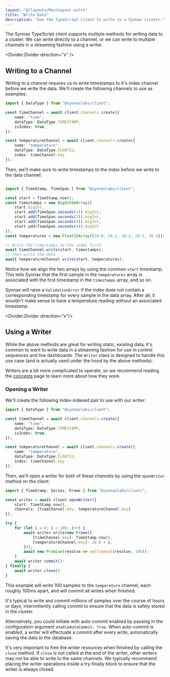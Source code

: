 ```yaml
---
layout: "@/layouts/MainLayout.astro"
title: "Write Data"
description: "Use the TypeScript client to write to a Synnax cluster."
---
```


The Synnax TypeScript client supports multiple methods for writing data to a
cluster. We can write directly to a channel, or we can write to multiple
channels in a streaming fashion using a writer.

<Divider.Divider direction="x" />

## Writing to a Channel

Writing to a channel requires us to write timestamps to it's index channel
before we write the data. We'll create the following channels to use as
examples:

```typescript
import { DataType } from "@synnaxlabs/client";

const timeChannel = await client.channels.create({
    name: "time",
    dataType: DataType.TIMESTAMP,
    isIndex: true,
});

const temperatureChannel = await client.channels.create({
    name: "temperature",
    dataType: DataType.FLOAT32,
    index: timeChannel.key
});
```

Then, we'll make sure to write timestamps to the index before we write to the data channel:

```typescript

import { TimeStamp, TimeSpan } from "@synnaxlabs/client";

const start = TimeStamp.now();
const timestamps = new BigInt64Array([
    start.bigInt,
    start.add(TimeSpan.seconds(1)).bigInt,
    start.add(TimeSpan.seconds(2)).bigInt,
    start.add(TimeSpan.seconds(3)).bigInt,
    start.add(TimeSpan.seconds(4)).bigInt
]);
const temperatures = new Float32Array([20.0, 20.1, 20.2, 20.3, 20.4]);

// Write the timestamps to the index first
await timeChannel.write(start, timestamps);
// Then write the data
await temperatureChannel.write(start, temperatures);
```

Notice how we align the two arrays by using the common `start` timestamp. This
tells Synnax that the first sample in the `temperatures` array is associated
with the first timestamp in the `timestamps` array, and so on.

Synnax will raise a `ValidationError` if the index does not contain a
corresponding timestamp for every sample in the data array. After all, it
wouldn't make sense to have a temperature reading without an associated
timestamp.

<Divider.Divider direction="x"/>

## Using a Writer

While the above methods are great for writing static, existing data, it's common
to want to write data in a streaming fashion for use in control sequences and
live dashboards. The `Writer` class is designed to handle this use case (and is
actually used under the hood by the above methods).

Writers are a bit more complicated to operate, so we recommend reading the
[concepts](../concepts/write#transactions) page to learn more about how
they work.

### Opening a Writer

We'll create the following index-indexed pair to use with our writer:

```typescript
import { DataType } from "@synnaxlabs/client";

const timeChannel = await client.channels.create({
    name: "time",
    dataType: DataType.TIMESTAMP,
    isIndex: true,
});

const temperatureChannel = await client.channels.create({
    name: "temperature",
    dataType: DataType.FLOAT32,
    index: timeChannel.key
});
```

Then, we'll open a writer for both of these channels by using the `openWriter`
method on the client:

```typescript
import { TimeStamp, Series, Frame } from "@synnaxlabs/client";

const writer = await client.openWriter({
    start: TimeStamp.now(),
    channels: [timeChannel.key, temperatureChannel.key]
});

try {
    for (let i = 0; i < 100; i++) {
        await writer.write(new Frame({
            [timeChannel.key]: TimeStamp.now(),
            [temperatureChannel.key]: 20.0 + i,
        }));
        await new Promise(resolve => setTimeout(resolve, 100));
    }
    await writer.commit():
} finally {
    await writer.close()
}
```

This example will write 100 samples to the `temperature` channel, each roughly
100ms apart, and will commit all writes when finished.

It's typical to write and commit millions of samples over the course of hours or
days, intermittently calling commit to ensure that the data is safely stored in
the cluster.

Alternatively, you could initiate with auto-commit enabled by passing in the
configuration argument `enableAutoCommit: true`. When auto-commit is enabled, a
writer will effectuate a commit after every write, automatically saving the data
to the database.

It's very important to free the writer resources when finished by calling the
`close` method. If `close` is not called at the end of the writer, other writers
may not be able to write to the same channels. We typically recommend placing
the writer operations inside a try-finally block to ensure that the writer is
always closed.
